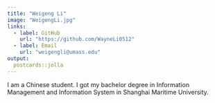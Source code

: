 ```yaml
---
title: "Weigeng Li"
image: "WeigengLi.jpg"
links:
  - label: GitHub
    url: "https://github.com/WayneLi0512"
  - label: Email
    url: "weigengli@umass.edu"
output:
  postcards::jolla
---
```

 
I am a Chinese student. I got my bachelor degree in Information Management and Information System in Shanghai Maritime University.
